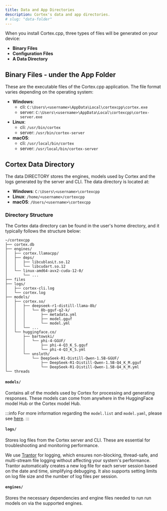 ```yaml
---
title: Data and App Directories
description: Cortex's data and app directories.
# slug: "data-folder"
---
```




When you install Cortex.cpp, three types of files will be generated on your device:

- **Binary Files**
- **Configuration Files**
- **A Data Directory**

## Binary Files - under the App Folder

These are the executable files of the Cortex.cpp application. The file format varies depending on the operating system:

- **Windows**:
  - cli: `C:\Users\<username>\AppData\Local\cortexcpp\cortex.exe`
  - server: `C:\Users\<username>\AppData\Local\cortexcpp\cortex-server.exe`
- **Linux**:
  - cli: `/usr/bin/cortex`
  - server: `/usr/bin/cortex-server`
- **macOS**:
  - cli: `/usr/local/bin/cortex`
  - server: `/usr/local/bin/cortex-server`

## Cortex Data Directory

The data DIRECTORY stores the engines, models used by Cortex and the logs generated by the
server and CLI. The data directory is located at:

- **Windows**: `C:\Users\<username>\cortexcpp`
- **Linux**: `/home/<username>/cortexcpp`
- **macOS**: `/Users/<username>\cortexcpp`

### Directory Structure

The Cortex data directory can be found in the user's home directory, and
it typically follows the structure below:

```
~/cortexcpp
├── cortex.db
├── engines/
│   ├── cortex.llamacpp/
│   ├── deps/
│   │   ├── libcublasLt.so.12
│   │   └── libcudart.so.12
│   └── linux-amd64-avx2-cuda-12-0/
│       └── ...
├── files
├── logs/
│   ├── cortex-cli.log
│   └── cortex.log
├── models/
│   ├── cortex.so/
│   │   ├── deepseek-r1-distill-llama-8b/
│   │   │   └── 8b-gguf-q2-k/
│   │   │       ├── metadata.yml
│   │   │       ├── model.gguf
│   │   │       └── model.yml
│   │   └── ...
│   └── huggingface.co/
│       ├── bartowski/
│       │   └── phi-4-GGUF/
│       │       ├── phi-4-Q3_K_S.gguf
│       │       └── phi-4-Q3_K_S.yml
│       └── unsloth/
│           └── DeepSeek-R1-Distill-Qwen-1.5B-GGUF/
│               ├── DeepSeek-R1-Distill-Qwen-1.5B-Q4_K_M.gguf
│               └── DeepSeek-R1-Distill-Qwen-1.5B-Q4_K_M.yml
└── threads
```

#### `models/`

Contains all of the models used by Cortex for processing and generating responses. These models can come from
anywhere in the HuggingFace model Hub or the Cortex model Hub.

:::info
For more information regarding the `model.list` and `model.yaml`, please see [here](/docs/capabilities/models/model-yaml).
:::

#### `logs/`

Stores log files from the Cortex server and CLI. These are essential for troubleshooting and
monitoring performance.

We use [Trantor](https://github.com/an-tao/trantor) for logging, which ensures non-blocking, thread-safe,
and multi-stream file logging without affecting your system's performance. Trantor automatically creates a
new log file for each server session based on the date and time, simplifying debugging. It also supports
setting limits on log file size and the number of log files per session.

#### `engines/`

Stores the necessary dependencies and engine files needed to run run models on via the supported engines.
